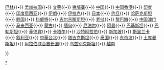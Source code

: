 {{Navbox
|name = 2014年亚洲残疾人运动会代表团
|state = collapsed
|title = [[2014年亞洲殘疾人運動會]]代表团
|titlestyle = background:#BFD7FF
|groupstyle = background:#BFD7FF
|group1 = 
|list1 = <div class="nowraplinks">
[[2014年亚洲残疾人运动会阿富汗代表团|阿富汗]]{{•}}
[[2014年亚洲残疾人运动会巴林代表团|巴林]]{{•}}
[[2014年亚洲残疾人运动会孟加拉国代表团|孟加拉国]]{{•}}
[[2014年亚洲残疾人运动会文莱代表团|文莱]]{{•}}
[[2014年亚洲残疾人运动会柬埔寨代表团|柬埔寨]]{{•}}
[[2014年亚洲残疾人运动会中国代表团|中国]]{{•}}
[[2014年亚洲残疾人运动会中国香港代表团|中国香港]]{{•}}
[[2014年亚洲残疾人运动会印度代表团|印度]]{{•}}
[[2014年亚洲残疾人运动会印度尼西亚代表团|印度尼西亚]]{{•}}
[[2014年亚洲残疾人运动会伊朗代表团|伊朗]]{{•}}
[[2014年亚洲残疾人运动会伊拉克代表团|伊拉克]]{{•}}
[[2014年亞洲殘疾人運動會日本代表團|日本]]{{•}}
[[2014年亚洲残疾人运动会约旦代表团|约旦]]{{•}}
[[2014年亚洲残疾人运动会哈萨克斯坦代表团|哈萨克斯坦]]{{•}}
[[2014年亚洲残疾人运动会韩国代表团|韩国]]{{•}}
[[2014年亚洲残疾人运动会科威特代表团|科威特]]{{•}}
[[2014年亚洲残疾人运动会吉尔吉斯斯坦代表团|吉尔吉斯斯坦]]{{•}}
[[2014年亚洲残疾人运动会老挝代表团|老挝]]{{•}}
[[2014年亚洲残疾人运动会黎巴嫩代表团|黎巴嫩]]{{•}}
[[2014年亚洲残疾人运动会中国澳门代表团|中国澳门]]{{•}}
[[2014年亚洲残疾人运动会马来西亚代表团|马来西亚]]{{•}}
[[2014年亚洲残疾人运动会蒙古代表团|蒙古]]{{•}}
[[2014年亚洲残疾人运动会缅甸代表团|缅甸]]{{•}}
[[2014年亚洲残疾人运动会尼泊尔代表团|尼泊尔]]{{•}}
[[2014年亚洲残疾人运动会阿曼代表团|阿曼]]{{•}}
[[2014年亚洲残疾人运动会巴基斯坦代表团|巴基斯坦]]{{•}}
[[2014年亚洲残疾人运动会巴勒斯坦代表团|巴勒斯坦]]{{•}}
[[2014年亚洲残疾人运动会菲律宾代表团|菲律宾]]{{•}}
[[2014年亚洲残疾人运动会卡塔尔代表团|卡塔尔]]{{•}}
[[2014年亚洲残疾人运动会沙特阿拉伯代表团|沙特阿拉伯]]{{•}}
[[2014年亚洲残疾人运动会新加坡代表团|新加坡]]{{•}}
[[2014年亚洲残疾人运动会斯里兰卡代表团|斯里兰卡]]{{•}}
[[2014年亚洲残疾人运动会叙利亚代表团|叙利亚]]{{•}}
[[2014年亞洲殘疾人運動會中華台北代表團|中華台北]]{{•}}
[[2014年亚洲残疾人运动会塔吉克斯坦代表团|塔吉克斯坦]]{{•}}
[[2014年亚洲残疾人运动会泰国代表团|泰国]]{{•}}
[[2014年亚洲残疾人运动会东帝汶代表团|东帝汶]]{{•}}
[[2014年亚洲残疾人运动会土库曼斯坦代表团|土库曼斯坦]]{{•}}
[[2014年亚洲残疾人运动会阿拉伯联合酋长国代表团|阿拉伯联合酋长国]]{{•}}
[[2014年亚洲残疾人运动会乌兹别克斯坦代表团|乌兹别克斯坦]]{{•}}
[[2014年亚洲残疾人运动会越南代表团|越南]]
</div>
}}
<noinclude>
[[Category:2014年亚洲残疾人运动会代表团|*]]